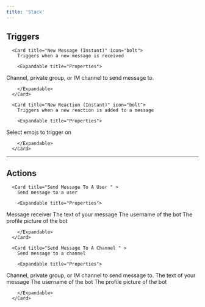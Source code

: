 ```yaml
---
title: 'Slack'
---
```


## Triggers


      <Card title="New Message (Instant)" icon="bolt">
        Triggers when a new message is received

        <Expandable title="Properties">
          
<ResponseField name="Channel" required type="Dropdown">
Channel, private group, or IM channel to send message to.
</ResponseField>
              
        </Expandable>
      </Card>
  
      <Card title="New Reaction (Instant)" icon="bolt">
        Triggers when a new reaction is added to a message

        <Expandable title="Properties">
          
<ResponseField name="Emojis (E.g fire, smile)"  type="Array">
Select emojs to trigger on
</ResponseField>
              
        </Expandable>
      </Card>
  

---

## Actions


      <Card title="Send Message To A User " >
        Send message to a user

        <Expandable title="Properties">
          
<ResponseField name="User" required type="Dropdown">
Message receiver
</ResponseField>
            
<ResponseField name="Message" required type="Long_text">
The text of your message
</ResponseField>
            
<ResponseField name="Username"  type="Short_text">
The username of the bot
</ResponseField>
            
<ResponseField name="Profile Picture"  type="Short_text">
The profile picture of the bot
</ResponseField>
              
        </Expandable>
      </Card>
  
      <Card title="Send Message To A Channel " >
        Send message to a channel

        <Expandable title="Properties">
          
<ResponseField name="Channel" required type="Dropdown">
Channel, private group, or IM channel to send message to.
</ResponseField>
            
<ResponseField name="Message" required type="Long_text">
The text of your message
</ResponseField>
            
<ResponseField name="Username"  type="Short_text">
The username of the bot
</ResponseField>
            
<ResponseField name="Profile Picture"  type="Short_text">
The profile picture of the bot
</ResponseField>
              
        </Expandable>
      </Card>
  
